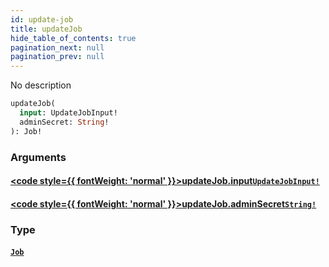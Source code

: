 ```yaml
---
id: update-job
title: updateJob
hide_table_of_contents: true
pagination_next: null
pagination_prev: null
---
```








No description

```graphql
updateJob(
  input: UpdateJobInput!
  adminSecret: String!
): Job!
```


### Arguments

#### [<code style={{ fontWeight: 'normal' }}>updateJob.<b>input</b></code>](#)<Bullet />[`UpdateJobInput!`](/inputs/update-job-input) <Badge class="secondary" text="non-null"/> <Badge class="secondary" text="input"/>
> 
> 

#### [<code style={{ fontWeight: 'normal' }}>updateJob.<b>adminSecret</b></code>](#)<Bullet />[`String!`](/scalars/string) <Badge class="secondary" text="non-null"/> <Badge class="secondary" text="scalar"/>
> 
> 

### Type

#### [`Job`](/objects/job) <Badge class="secondary" text="object"/>
> 
> 





